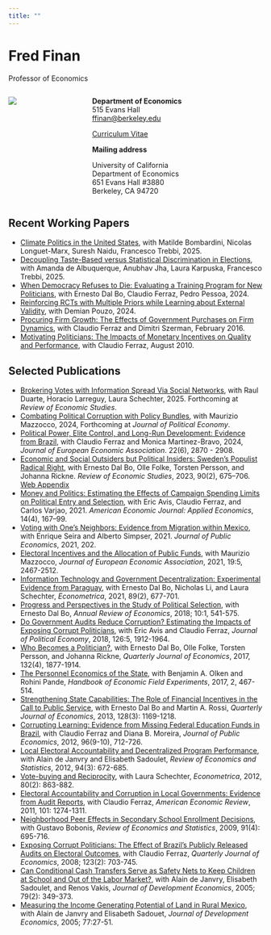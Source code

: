 ```yaml
---
title: ""
---
```


# Fred Finan

::: {.professor-title}
Professor of Economics
:::

::: {.header-section}
:::: {.columns}

::: {.column width="30%"}
![](images/fred-finan.jpg){.profile-photo}
:::

::: {.column width="70%"}
**Department of Economics**  
515 Evans Hall  
[ffinan@berkeley.edu](mailto:ffinan@berkeley.edu)

[Curriculum Vitae](FinanCV_Homepage.pdf)

**Mailing address**

University of California  
Department of Economics  
651 Evans Hall #3880  
Berkeley, CA 94720
:::

::::
:::

## Recent Working Papers

- [Climate Politics in the United States](papers/Finan_Climate.pdf), with Matilde Bombardini, Nicolas Longuet-Marx, Suresh Naidu, Francesco Trebbi, 2025.
- [Decoupling Taste-Based versus Statistical Discrimination in Elections](papers/Finan_GAP.pdf), with Amanda de Albuquerque, Anubhav Jha, Laura Karpuska, Francesco Trebbi, 2025.
- [When Democracy Refuses to Die: Evaluating a Training Program for New Politicians](papers/Finan_Renova.pdf), with Ernesto Dal Bo, Claudio Ferraz, Pedro Pessoa, 2024.
- [Reinforcing RCTs with Multiple Priors while Learning about External Validity](papers/Finan_RL.pdf), with Demian Pouzo, 2024.
- [Procuring Firm Growth: The Effects of Government Purchases on Firm Dynamics](papers/Finan_Procurement.pdf), with Claudio Ferraz and Dimitri Szerman, February 2016.
- [Motivating Politicians: The Impacts of Monetary Incentives on Quality and Performance](papers/Finan_MPoliticians.pdf), with Claudio Ferraz, August 2010.

## Selected Publications

- [Brokering Votes with Information Spread Via Social Networks](papers/Finan_VBNetworks.pdf), with Raul Duarte, Horacio Larreguy, Laura Schechter, 2025. Forthcoming at *Review of Economic Studies*.
- [Combating Political Corruption with Policy Bundles](papers/Finan_Corruption.pdf), with Maurizio Mazzocco, 2024, Forthcoming at *Journal of Political Economy*.
- [Political Power, Elite Control, and Long-Run Development: Evidence from Brazil](papers/Finan_Dictator.pdf), with Claudio Ferraz and Monica Martinez-Bravo, 2024, *Journal of European Economic Association*. 22(6), 2870 - 2908.
- [Economic and Social Outsiders but Political Insiders: Sweden's Populist Radical Right](papers/Finan_SwedenDemocrats.pdf), with Ernesto Dal Bo, Olle Folke, Torsten Persson, and Johanna Rickne. *Review of Economic Studies*, 2023, 90(2), 675–706. [Web Appendix](papers/Finan_SwedenDemocrats_WA.pdf)
- [Money and Politics: Estimating the Effects of Campaign Spending Limits on Political Entry and Selection](papers/Finan_Limits.pdf), with Eric Avis, Claudio Ferraz, and Carlos Varjao, 2021. *American Economic Journal: Applied Economics*, 14(4), 167–99.
- [Voting with One's Neighbors: Evidence from Migration within Mexico](papers/Finan_Turnout.pdf), with Enrique Seira and Alberto Simpser, 2021.  *Journal of Public Economics*, 2021, 202.
- [Electoral Incentives and the Allocation of Public Funds](papers/Finan_Deputies.pdf), with Maurizio Mazzocco, *Journal of European Economic Association*, 2021, 19:5, 2467-2512.
- [Information Technology and Government Decentralization: Experimental Evidence from Paraguay](papers/Finan_Cellphones.pdf), with Ernesto Dal Bo, Nicholas Li, and Laura Schechter, *Econometrica*, 2021, 89(2), 677-701.
- [Progress and Perspectives in the Study of Political Selection](papers/Finan_AnnualReview.pdf), with Ernesto Dal Bo, *Annual Review of Economics*,  2018; 10:1, 541-575.
- [Do Government Audits Reduce Corruption? Estimating the Impacts of Exposing Corrupt Politicians](papers/Finan_PoliticalSelection.pdf), with Eric Avis and Claudio Ferraz, *Journal of Political Economy*, 2018, 126:5, 1912-1964.
- [Who Becomes a Politician?](papers/Finan_Sweden.pdf), with Ernesto Dal Bo, Olle Folke, Torsten Persson, and Johanna Rickne, *Quarterly Journal of Economics*, 2017,  132(4), 1877-1914.
- [The Personnel Economics of the State](papers/Finan_Handbook.pdf), with Benjamin A. Olken and Rohini Pande, *Handbook of Economic Field Experiments*, 2017, 2, 467-514.
- [Strengthening State Capabilities: The Role of Financial Incentives in the Call to Public Service](papers/Finan_StateCap.pdf), with Ernesto Dal Bo and Martin A. Rossi, *Quarterly Journal of Economics*, 2013, 128(3): 1169-1218.
- [Corrupting Learning: Evidence from Missing Federal Education Funds in Brazil](papers/Finan_Education.pdf), with Claudio Ferraz and Diana B. Moreira, *Journal of Public Economics*, 2012, 96(9-10), 712-726.
- [Local Electoral Accountability and Decentralized Program Performance](papers/Finan_Bolsa.pdf), with Alain de Janvry and Elisabeth Sadoulet, *Review of Economics and Statistics*, 2012, 94(3): 672-685.
- [Vote-buying and Reciprocity](papers/Finan_VB.pdf), with Laura Schechter, *Econometrica*, 2012, 80(2): 863-882.
- [Electoral Accountability and Corruption in Local Governments: Evidence from Audit Reports](papers/Finan_Termlimits.pdf), with Claudio Ferraz, *American Economic Review*, 2011, 101: 1274-1311.
- [Neighborhood Peer Effects in Secondary School Enrollment Decisions](papers/Finan_Peer.pdf), with Gustavo Bobonis, *Review of Economics and Statistics*, 2009, 91(4): 695-716.
- [Exposing Corrupt Politicians: The Effect of Brazil's Publicly Released Audits on Electoral Outcomes](papers/Finan_Audit.pdf), with Claudio Ferraz, *Quarterly Journal of Economics*, 2008; 123(2): 703-745.
- [Can Conditional Cash Transfers Serve as Safety Nets to Keep Children at School and Out of the Labor Market?](papers/Finan_Shocks.pdf), with Alain de Janvry, Elisabeth Sadoulet, and Renos Vakis, *Journal of Development Economics*, 2005; 79(2): 349-373.
- [Measuring the Income Generating Potential of Land in Rural Mexico](papers/Finan_Land.pdf), with Alain de Janvry and Elisabeth Sadouet, *Journal of Development Economics*, 2005; 77:27-51.

